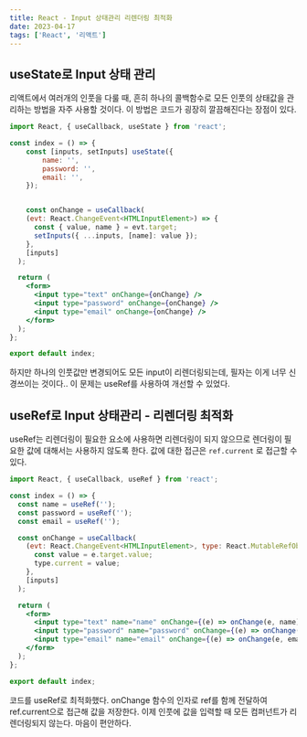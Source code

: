```yaml
---
title: React - Input 상태관리 리렌더링 최적화
date: 2023-04-17
tags: ['React', '리액트']
---
```


## useState로 Input 상태 관리

리액트에서 여러개의 인풋을 다룰 때, 흔히 하나의 콜백함수로 모든 인풋의 상태값을 관리하는 방법을 자주 사용할 것이다. 이 방법은 코드가 굉장히 깔끔해진다는 장점이 있다.

```jsx
import React, { useCallback, useState } from 'react';

const index = () => {
	const [inputs, setInputs] useState({
		name: '',
		password: '',
		email: '',
	});


	const onChange = useCallback(
    (evt: React.ChangeEvent<HTMLInputElement>) => {
      const { value, name } = evt.target;
      setInputs({ ...inputs, [name]: value });
    },
    [inputs]
  );

  return (
    <form>
      <input type="text" onChange={onChange} />
      <input type="password" onChange={onChange} />
      <input type="email" onChange={onChange} />
    </form>
  );
};

export default index;
```

하지만 하나의 인풋값만 변경되어도 모든 input이 리렌더링되는데, 필자는 이게 너무 신경쓰이는 것이다..
이 문제는 useRef를 사용하여 개선할 수 있었다.

## useRef로 Input 상태관리 - 리렌더링 최적화

useRef는 리렌더링이 필요한 요소에 사용하면 리렌더링이 되지 않으므로 렌더링이 필요한 값에 대해서는 사용하지 않도록 한다.
값에 대한 접근은 `ref.current` 로 접근할 수 있다.

```jsx
import React, { useCallback, useRef } from 'react';

const index = () => {
  const name = useRef('');
  const password = useRef('');
  const email = useRef('');

  const onChange = useCallback(
    (evt: React.ChangeEvent<HTMLInputElement>, type: React.MutableRefObject<string>) => {
      const value = e.target.value;
      type.current = value;
    },
    [inputs]
  );

  return (
    <form>
      <input type="text" name="name" onChange={(e) => onChange(e, name)} />
      <input type="password" name="password" onChange={(e) => onChange(e, password)} />
      <input type="email" name="email" onChange={(e) => onChange(e, email)} />
    </form>
  );
};

export default index;
```

코드를 useRef로 최적화했다. onChange 함수의 인자로 ref를 함께 전달하여 ref.current으로 접근해 값을 저장한다.
이제 인풋에 값을 입력할 때 모든 컴퍼넌트가 리렌더링되지 않는다. 마음이 편안하다.
